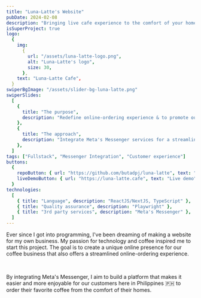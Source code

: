 ```yaml
---
title: "Luna-Latte's Website"
pubDate: 2024-02-08
description: "Bringing live cafe experience to the comfort of your home"
isSuperProject: true
logo:
  {
    img:
      {
        url: "/assets/luna-latte-logo.png",
        alt: "Luna-Latte's logo",
        size: 30,
      },
    text: "Luna-Latte Cafe",
  }
swiperBgImage: "/assets/slider-bg-luna-latte.png"
swiperSlides:
  [
    {
      title: "The purpose",
      description: "Redefine online-ordering experience & to promote our own business as well 😉",
    },
    {
      title: "The approach",
      description: "Integrate Meta's Messenger services for a streamlined online-ordering experience",
    },
  ]
tags: ["Fullstack", "Messenger Integration", "Customer experience"]
buttons:
  {
    repoButton: { url: "https://github.com/butadpj/luna-latte", text: "Repo" },
    liveDemoButton: { url: "https://luna-latte.cafe", text: "Live demo" },
  }
technologies:
  [
    { title: "Language", description: "ReactJS/NextJS, TypeScript" },
    { title: "Quality assurance", description: "Playwright" },
    { title: "3rd party services", description: "Meta's Messenger" },
  ]
---
```


Ever since I got into programming, I've been dreaming of making a website for my own business. My passion for <span>technology</span> and <span>coffee</span> inspired me to start this project. The goal is to create a <span>unique online presence</span> for our coffee business that also offers a <span>streamlined online-ordering experience</span>.

<br />

By integrating Meta's Messenger, I aim to build a platform that makes it easier and more enjoyable for our customers here in Philippines 🇵🇭 to <span>order their favorite coffee from the comfort of their homes</span>.
